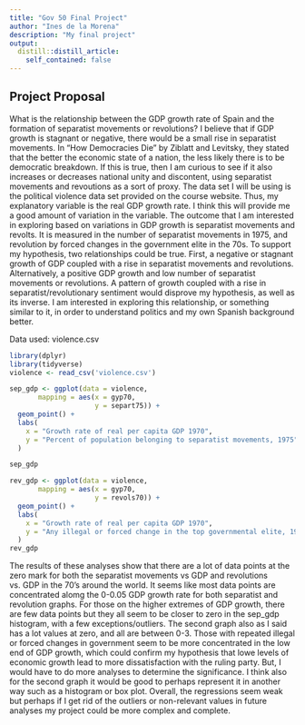 ```yaml
---
title: "Gov 50 Final Project"
author: "Ines de la Morena"
description: "My final project"
output:
  distill::distill_article:
    self_contained: false
---
```



## Project Proposal

What is the relationship between the GDP growth rate of Spain and the formation of separatist movements or revolutions? I believe that if GDP growth is stagnant or negative, there would be a small rise in separatist movements. In "How Democracies Die" by Ziblatt and Levitsky, they stated that the better the economic state of a nation, the less likely there is to be democratic breakdown. If this is true, then I am curious to see if it also increases or decreases national unity and discontent, using separatist movements and revoutions as a sort of proxy. The data set I will be using is the political violence data set provided on the course website. Thus, my explanatory variable is the real GDP growth rate. I think this will provide me a good amount of variation in the variable. The outcome that I am interested in exploring based on variations in GDP growth is separatist movements and revolts. It is measured in the number of separatist movements in 1975, and revolution by forced changes in the government elite in the 70s. To support my hypothesis, two relationships could be true. First, a negative or stagnant growth of GDP coupled with a rise in separatist movements and revolutions. Alternatively, a positive GDP growth and low number of separatist movements or revolutions. A pattern of growth coupled with a rise in separatist/revolutionary sentiment would disprove my hypothesis, as well as its inverse. I am interested in exploring this relationship, or something similar to it, in order to understand politics and my own Spanish background better. 

Data used: violence.csv


```r
library(dplyr)
library(tidyverse)
violence <- read_csv('violence.csv')
```

```r

sep_gdp <- ggplot(data = violence,
       mapping = aes(x = gyp70,
                     y = separt75)) +
  geom_point() +
  labs(
    x = "Growth rate of real per capita GDP 1970",
    y = "Percent of population belonging to separatist movements, 1975"
  )

sep_gdp
```

```r

rev_gdp <- ggplot(data = violence,
       mapping = aes(x = gyp70,
                     y = revols70)) +
  geom_point() +
  labs(
    x = "Growth rate of real per capita GDP 1970",
    y = "Any illegal or forced change in the top governmental elite, 1970"
  )
rev_gdp

```

The results of these analyses show that there are a lot of data points at the zero mark for both the separatist movements vs GDP and revolutions vs. GDP in the 70's around the world.  It seems like most data points are concentrated alomg the 0-0.05 GDP growth rate for both separatist and revolution graphs. For those on the higher extremes of GDP growth, there are few data points but they all seem to be closer to zero in the sep_gdp histogram, with a few exceptions/outliers. The second graph also as I said has a lot values at zero, and all are between 0-3. Those with repeated illegal or forced changes in government seem to be more concentrated in the low end of GDP growth, which could confirm my hypothesis that lowe levels of economic growth lead to more dissatisfaction with the ruling party. But, I would have to do more analyses to determine the significance. I think also for the second graph it would be good to perhaps represent it in another way such as a histogram or box plot. Overall, the regressions seem weak but perhaps if I get rid of the outliers or non-relevant values in future analyses my project could be more complex and complete. 



















